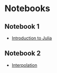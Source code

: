 # Notebooks

## Notebook 1

- [Introduction to Julia](notebooks/intro_julia.ipynb)

## Notebook 2

- [Interpolation](notebooks/interpolation.ipynb)
